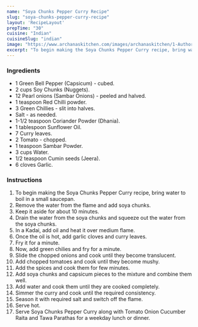 ---
name: "Soya Chunks Pepper Curry Recipe"
slug: "soya-chunks-pepper-curry-recipe"
layout: 'RecipeLayout'
prepTime: "30"
cuisine: "Indian"
cuisineSlug: "indian"
image: "https://www.archanaskitchen.com/images/archanaskitchen/1-Author/KarthikaKrishnan/SoyaChunks_Pepper_Curry.jpg"
excerpt: "To begin making the Soya Chunks Pepper Curry recipe, bring water to boil in a small saucepan"
---

### Ingredients

- 1 Green Bell Pepper (Capsicum) - cubed.
- 2 cups Soy Chunks (Nuggets).
- 12 Pearl onions (Sambar Onions) - peeled and halved.
- 1 teaspoon Red Chilli powder.
- 3 Green Chillies - slit into halves.
- Salt - as needed.
- 1-1/2 teaspoon Coriander Powder (Dhania).
- 1 tablespoon Sunflower Oil.
- 7 Curry leaves.
- 2 Tomato - chopped.
- 1 teaspoon Sambar Powder.
- 3 cups Water.
- 1/2 teaspoon Cumin seeds (Jeera).
- 6 cloves Garlic.

### Instructions

1. To begin making the Soya Chunks Pepper Curry recipe, bring water to boil in a small saucepan.
1. Remove the water from the flame and add soya chunks.
1. Keep it aside for about 10 minutes.
1. Drain the water from the soya chunks and squeeze out the water from the soya chunks.
1. In a Kadai, add oil and heat it over medium flame.
1. Once the oil is hot, add garlic cloves and curry leaves.
1. Fry it for a minute.
1. Now, add green chilies and fry for a minute.
1. Slide the chopped onions and cook until they become translucent.
1. Add chopped tomatoes and cook until they become mushy.
1. Add the spices and cook them for few minutes.
1. Add soya chunks and capsicum pieces to the mixture and combine them well.
1. Add water and cook them until they are cooked completely.
1. Simmer the curry and cook until the required consistency.
1. Season it with required salt and switch off the flame.
1. Serve hot.
1. Serve Soya Chunks Pepper Curry along with Tomato Onion Cucumber Raita and Tawa Parathas for a weekday lunch or dinner.

